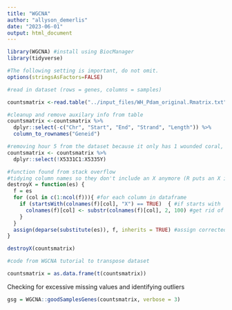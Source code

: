 ```yaml
---
title: "WGCNA"
author: "allyson_demerlis"
date: "2023-06-01"
output: html_document
---
```


```r
library(WGCNA) #install using BiocManager
library(tidyverse)

#The following setting is important, do not omit. 
options(stringsAsFactors=FALSE)

#read in dataset (rows = genes, columns = samples)

countsmatrix <-read.table("../input_files/WH_Pdam_original.Rmatrix.txt",header=TRUE)

#cleanup and remove auxilary info from table
countsmatrix <-countsmatrix %>% 
  dplyr::select(-c("Chr", "Start", "End", "Strand", "Length")) %>% 
  column_to_rownames("Geneid")

#removing hour 5 from the dataset because it only has 1 wounded coral, so it is not comparable 
countsmatrix <- countsmatrix %>% 
  dplyr::select(!X5331C1:X5335Y)

#function found from stack overflow
#tidying column names so they don't include an X anymore (R puts an X in front of columns that start with numbers)
destroyX = function(es) {
  f = es
  for (col in c(1:ncol(f))){ #for each column in dataframe
    if (startsWith(colnames(f)[col], "X") == TRUE)  { #if starts with 'X' ..
      colnames(f)[col] <- substr(colnames(f)[col], 2, 100) #get rid of it
    }
  }
  assign(deparse(substitute(es)), f, inherits = TRUE) #assign corrected data to original name
}

destroyX(countsmatrix)

#code from WGCNA tutorial to transpose dataset

countsmatrix = as.data.frame(t(countsmatrix))
```

Checking for excessive missing values and identifying outliers
```r
gsg = WGCNA::goodSamplesGenes(countsmatrix, verbose = 3)


```



